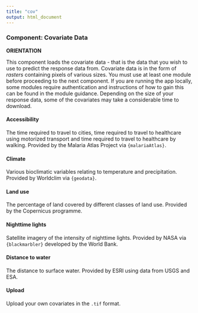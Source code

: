 ```yaml
---
title: "cov"
output: html_document
---
```


### **Component: Covariate Data**

**ORIENTATION**

This component loads the covariate data - that is the data that you wish to use to predict the response data from. Covariate data is in the form of *rasters* containing pixels of various sizes. You must use at least one module before proceeding to the next component. If you are running the app locally, some modules require authentication and instructions of how to gain this can be found in the module guidance. Depending on the size of your response data, some of the covariates may take a considerable time to download.

#### <span class="module_choice">Accessibility</span>
The time required to travel to cities, time required to travel to healthcare using motorized transport and time required to travel to healthcare by walking. Provided by the Malaria Atlas Project via `{malariaAtlas}`. 

#### <span class="module_choice">Climate</span>
Various bioclimatic variables relating to temperature and precipitation. Provided by Worldclim via `{geodata}`.

#### <span class="module_choice">Land use</span>
The percentage of land covered by different classes of land use. Provided by the Copernicus programme.

#### <span class="module_choice">Nighttime lights</span>
Satellite imagery of the intensity of nighttime lights. Provided by NASA via `{blackmarbler}` developed by the World Bank.

#### <span class="module_choice">Distance to water</span>
The distance to surface water. Provided by ESRI using data from USGS and ESA.

#### <span class="module_choice">Upload</span>
Upload your own covariates in the `.tif` format.
